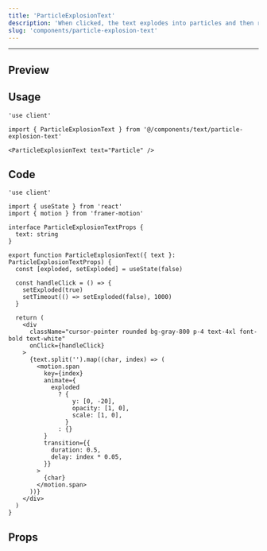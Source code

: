 ```yaml
---
title: 'ParticleExplosionText'
description: 'When clicked, the text explodes into particles and then reforms.'
slug: 'components/particle-explosion-text'
---
```


---


## Preview

<PreviewComponent>
  <ParticleExplosionText text="Particle" />
</PreviewComponent>

## Usage

```tsx
'use client'

import { ParticleExplosionText } from '@/components/text/particle-explosion-text'

<ParticleExplosionText text="Particle" />
```

## Code

```tsx
'use client'

import { useState } from 'react'
import { motion } from 'framer-motion'

interface ParticleExplosionTextProps {
  text: string
}

export function ParticleExplosionText({ text }: ParticleExplosionTextProps) {
  const [exploded, setExploded] = useState(false)

  const handleClick = () => {
    setExploded(true)
    setTimeout(() => setExploded(false), 1000)
  }

  return (
    <div
      className="cursor-pointer rounded bg-gray-800 p-4 text-4xl font-bold text-white"
      onClick={handleClick}
    >
      {text.split('').map((char, index) => (
        <motion.span
          key={index}
          animate={
            exploded
              ? {
                  y: [0, -20],
                  opacity: [1, 0],
                  scale: [1, 0],
                }
              : {}
          }
          transition={{
            duration: 0.5,
            delay: index * 0.05,
          }}
        >
          {char}
        </motion.span>
      ))}
    </div>
  )
}
```

## Props

<AutoTypeTable
  path="./src/components/text/particle-explosion-text.tsx"
  name="ParticleExplosionTextProps"
/>